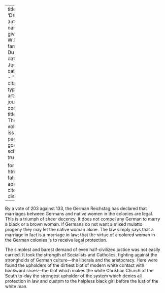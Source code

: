 
---
title: 'Decency'
author:
  - name:
      given: W.E.B.
      family: Du Bois
date: Jun. 1912
categories: 
  - ""
citation: 
  type: article-journal
  container-title: The Crisis
  volume: 4
  issue: 2
  page: 77
google-scholar: true

format:
  html:
    toc: false
    appendix-cite-as: display
---



By a vote of 203 against 133, the German Reichstag has declared that
marriages between Germans and native women in the colonies are legal.
This is a triumph of sheer decency. It does not compel any German to
marry a black or a brown woman. If Germans do not want a mixed mulatto
progeny they may let the native woman alone. The law simply says that a
marriage in fact is a marriage in law; that the virtue of a colored
woman in the German colonies is to receive legal protection.

The simplest and barest demand of even half-civilized justice was not
easily carried. It took the strength of Socialists and Catholics,
fighting against the strongholds of German culture---the liberals and
the aristocracy. Here were found the upholders of the dirtiest blot of
modern white contact with backward races---the blot which makes the
white Christian Church of the South to-day the strongest upholder of the
system which denies all protection in law and custom to the helpless
black girl before the lust of the white man.

